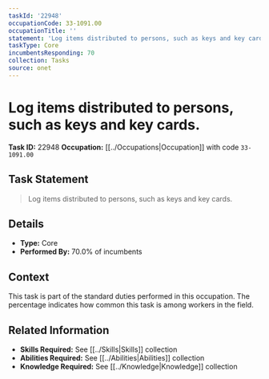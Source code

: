 ```yaml
---
taskId: '22948'
occupationCode: 33-1091.00
occupationTitle: ''
statement: 'Log items distributed to persons, such as keys and key cards.'
taskType: Core
incumbentsResponding: 70
collection: Tasks
source: onet
---
```

# Log items distributed to persons, such as keys and key cards.

**Task ID:** 22948
**Occupation:** [[../Occupations|Occupation]] with code `33-1091.00`

## Task Statement

> Log items distributed to persons, such as keys and key cards.

## Details

- **Type:** Core
- **Performed By:** 70.0% of incumbents

## Context

This task is part of the standard duties performed in this occupation. The percentage indicates how common this task is among workers in the field.

## Related Information

- **Skills Required:** See [[../Skills|Skills]] collection
- **Abilities Required:** See [[../Abilities|Abilities]] collection
- **Knowledge Required:** See [[../Knowledge|Knowledge]] collection
